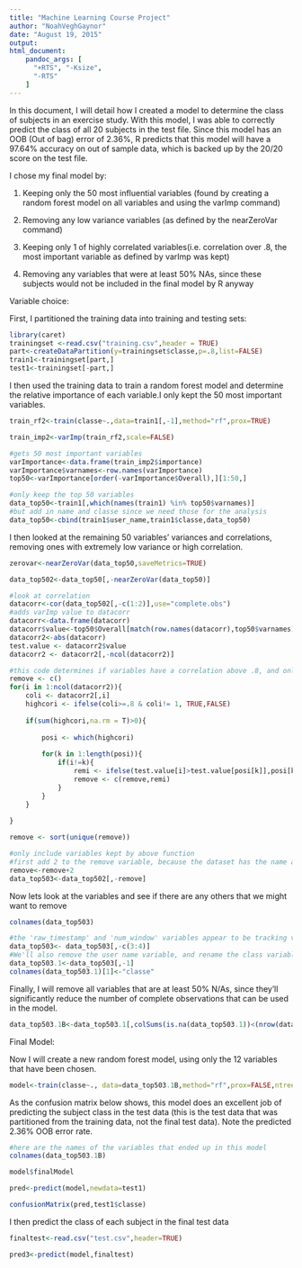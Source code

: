 ```yaml
---
title: "Machine Learning Course Project"
author: "NoahVeghGaynor"
date: "August 19, 2015"
output: 
html_document:
    pandoc_args: [
      "+RTS", "-Ksize",
      "-RTS"
    ]
---
```


In this document, I will detail how I created a model to determine the class of subjects in an exercise study. With this model, I was able to correctly predict the class of all 20 subjects in the test file. Since this model has an OOB (Out of bag) error of 2.36%, R predicts that this model will have a 97.64% accuracy on out of sample data, which is backed up by the 20/20 score on the test file.

I chose my final model by:

1. Keeping only the 50 most influential variables (found by creating a random forest model on all variables and using the varImp command)

2. Removing any low variance variables (as defined by the nearZeroVar command)

3. Keeping only 1 of highly correlated variables(i.e. correlation over .8, the most important variable as defined by varImp was kept)

4. Removing any variables that were at least 50% NAs, since these subjects would not be included in the final model by R anyway


Variable choice:

First, I partitioned the training data into training and testing sets:

```r
library(caret)
trainingset <-read.csv("training.csv",header = TRUE)
part<-createDataPartition(y=trainingset$classe,p=.8,list=FALSE)
train1<-trainingset[part,]
test1<-trainingset[-part,]
```

I then used the training data to train a random forest model and determine the relative importance of each variable.I only kept the 50 most important variables.

```r
train_rf2<-train(classe~.,data=train1[,-1],method="rf",prox=TRUE)

train_imp2<-varImp(train_rf2,scale=FALSE)

#gets 50 most important variables
varImportance<-data.frame(train_imp2$importance)
varImportance$varnames<-row.names(varImportance)
top50<-varImportance[order(-varImportance$Overall),][1:50,]

#only keep the top 50 variables
data_top50<-train1[,which(names(train1) %in% top50$varnames)]
#but add in name and classe since we need those for the analysis
data_top50<-cbind(train1$user_name,train1$classe,data_top50)
```

I then looked at the remaining 50 variables' variances and correlations, removing ones with extremely low variance or high correlation.

```r
zerovar<-nearZeroVar(data_top50,saveMetrics=TRUE)

data_top502<-data_top50[,-nearZeroVar(data_top50)]
```

```r
#look at correlation
datacorr<-cor(data_top502[,-c(1:2)],use="complete.obs")
#adds varImp value to datacorr
datacorr<-data.frame(datacorr)
datacorr$value<-top50$Overall[match(row.names(datacorr),top50$varnames)]
datacorr2<-abs(datacorr)
test.value <- datacorr2$value
datacorr2 <- datacorr2[,-ncol(datacorr2)]

#this code determines if variables have a correlation above .8, and only keps the most important variable (as determined by the varImp function earlier) My thanks to Ilya Kashnitsky for his help creating this function.
remove <- c() 
for(i in 1:ncol(datacorr2)){
    coli <- datacorr2[,i] 
    highcori <- ifelse(coli>=.8 & coli!= 1, TRUE,FALSE) 
    
    if(sum(highcori,na.rm = T)>0){
        
        posi <- which(highcori) 
        
        for(k in 1:length(posi)){
            if(i!=k){
                remi <- ifelse(test.value[i]>test.value[posi[k]],posi[k],i)
                remove <- c(remove,remi) 
            }
        }
    }
    
}

remove <- sort(unique(remove)) 

#only include variables kept by above function
#first add 2 to the remove variable, because the dataset has the name and class variables, while the correlation matrix does not
remove<-remove+2
data_top503<-data_top502[,-remove]
```

Now lets look at the variables and see if there are any others that we might want to remove

```r
colnames(data_top503)

#the 'raw_timestamp' and 'num_window' variables appear to be tracking variables, so can be removed from this analysis. 
data_top503<- data_top503[,-c(3:4)]
#We'll also remove the user name variable, and rename the class variable
data_top503.1<-data_top503[,-1]
colnames(data_top503.1)[1]<-"classe"
```

Finally, I will remove all variables that are at least 50% N/As, since they'll significantly reduce the number of complete observations that can be used in the model.

```r
data_top503.1B<-data_top503.1[,colSums(is.na(data_top503.1))<(nrow(data_top503.1)*.5)]

```

Final Model:

Now I will create a new random forest model, using only the 12 variables that have been chosen.

```r
model<-train(classe~., data=data_top503.1B,method="rf",prox=FALSE,ntrees=100)

```

As the confusion matrix below shows, this model does an excellent job of predicting the subject class in the test data (this is the test data that was partitioned from the training data, not the final test data). Note the predicted 2.36% OOB error rate.

```r
#here are the names of the variables that ended up in this model
colnames(data_top503.1B)

model$finalModel

pred<-predict(model,newdata=test1)

confusionMatrix(pred,test1$classe)
```

I then predict the class of each subject in the final test data

```r
finaltest<-read.csv("test.csv",header=TRUE)

pred3<-predict(model,finaltest)
```



